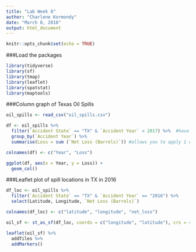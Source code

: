 ```yaml
---
title: "Lab Week 8"
author: "Charlene Kormondy"
date: "March 8, 2018"
output: html_document
---
```


```r
knitr::opts_chunk$set(echo = TRUE)
```

###Load the packages
```r
library(tidyverse)
library(sf)
library(tmap)
library(leaflet)
library(spatstat)
library(maptools)


```


###Column graph of Texas Oil Spills
```r

oil_spills <- read_csv("oil_spills.csv")

df <- oil_spills %>% 
  filter(`Accident State` == "TX" & `Accident Year` < 2017) %>%  #have to bound it by angled apostrophies bc it has spaces in it
  group_by(`Accident Year`) %>% 
  summarise(Loss = sum (`Net Loss (Barrels)`)) #allows you to apply 1 or more functions to a dataset that is grouped

colnames(df) <- c("Year", "Loss")

ggplot(df, aes(x = Year, y = Loss)) +
  geom_col()

```

###Leaflet plot of spill locations in TX in 2016
```r

df_loc <- oil_spills %>% 
  filter(`Accident State` == "TX" & `Accident Year` == "2016") %>% 
  select(Latitude, Longitude, `Net Loss (Barrels)`)

colnames(df_loc) <- c("latitude", "longitude", "net_loss")

oil_sf <- st_as_sf(df_loc, coords = c("longitude", "latitude"), crs = 4326)

leaflet(oil_sf) %>% 
  addTiles %>% 
  addMarkers()
  

```

